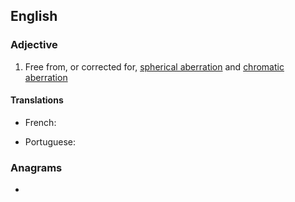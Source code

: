 ==English==

===Adjective===
{{en-adj}}

# {{lb|en|optics|of an optical system}} Free from, or corrected for, [[spherical aberration]] and [[chromatic aberration]]

====Translations====
{{trans-top|free from, or corrected for, spherical aberration and chromatic aberration}}
* French: {{t+|fr|aplanétique}}
{{trans-mid}}
* Portuguese: {{t|pt|aplanático}}
{{trans-bottom}}

===Anagrams===
* {{anagrams|en|a=aaacilnpt|antapical}}